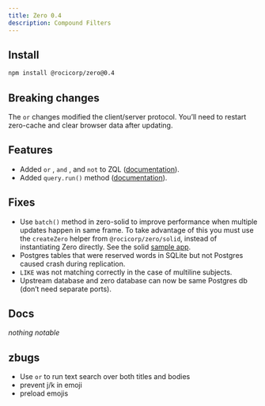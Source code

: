 ```yaml
---
title: Zero 0.4
description: Compound Filters
---
```


## Install

```bash
npm install @rocicorp/zero@0.4
```

## Breaking changes

The `or` changes modified the client/server protocol. You’ll need to restart zero-cache and clear browser data after updating.

## Features

- Added `or` , `and` , and `not` to ZQL ([documentation](/docs/reference/reading-data-with-zql)).
- Added `query.run()` method ([documentation](/docs/reference/reading-data-with-zql#running-queries-once)).

## Fixes

- Use `batch()` method in zero-solid to improve performance when multiple updates happen in same frame.  To take advantage of this you must use the `createZero` helper from `@rocicorp/zero/solid`, instead of instantiating Zero directly.  See the solid [sample app](https://github.com/rocicorp/hello-zero-solid/blob/main/src/main.tsx#L16).
- Postgres tables that were reserved words in SQLite but not Postgres caused crash during replication.
- `LIKE` was not matching correctly in the case of multiline subjects.
- Upstream database and zero database can now be same Postgres db (don’t need separate ports).

## Docs

*nothing notable*

## zbugs

- Use `or` to run text search over both titles and bodies
- prevent j/k in emoji
- preload emojis